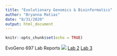 ```yaml
---
title: "Evolutionary Genomics & Bioinformatics"
author: "Bryanna Matias"
date: "8/31/2020"
output: html_document
---
```


```r
knitr::opts_chunk$set(echo = TRUE)
```

EvoGeno 697 Lab Reports
![](images/Profile.jpg)
[Lab 2](RMD/Lab2.html)
[Lab 3](RMD/EvoGeno_Lab3A.html)


